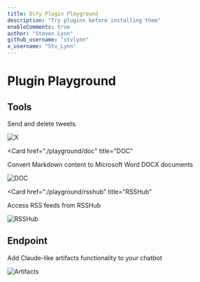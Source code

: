 ```yaml
---
title: Dify Plugin Playground
description: "Try plugins before installing them"
enableComments: true
author: "Steven Lynn"
github_username: "stvlynn"
x_username: "Stv_Lynn"
---
```


# Plugin Playground

## Tools

<Cards>
   <Card 
    href="./playground/x" 
    title="X(formerly Twitter)"
  >
  <p>Send and delete tweets.</p>
    <img src="https://s2.loli.net/2025/05/15/QgHeYb6BGDUFipL.png" alt="X" />
   </Card>

   <Card 
    href="./playground/doc" 
    title="DOC"
  >
  <p>Convert Markdown content to Microsoft Word DOCX documents</p>
    <img src="https://s2.loli.net/2025/05/17/zQyImq39XugBoU8.png" alt="DOC" />
   </Card>

   <Card 
    href="./playground/rsshub" 
    title="RSSHub"
  >
  <p>Access RSS feeds from RSSHub</p>
    <img src="https://s2.loli.net/2025/05/16/EiYFhRWmt9xvcuI.png" alt="RSSHub" />
   </Card>
</Cards>


## Endpoint

<Cards>
   <Card 
    href="./playground/artifacts" 
    title="Artifacts"
  >
  <p>Add Claude-like artifacts functionality to your chatbot</p>
    <img src="https://s2.loli.net/2025/05/15/59ADbyazJhSY6ox.png" alt="Artifacts" />
    </Card>
</Cards>
